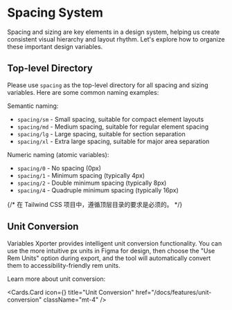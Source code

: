
# Spacing System

Spacing and sizing are key elements in a design system, helping us create consistent visual hierarchy and layout rhythm. Let's explore how to organize these important design variables.

## Top-level Directory
Please use `spacing` as the top-level directory for all spacing and sizing variables. Here are some common naming examples:

Semantic naming:
- `spacing/sm` - Small spacing, suitable for compact element layouts
- `spacing/md` - Medium spacing, suitable for regular element spacing
- `spacing/lg` - Large spacing, suitable for section separation
- `spacing/xl` - Extra large spacing, suitable for major area separation

Numeric naming (atomic variables):
- `spacing/0` - No spacing (0px)
- `spacing/1` - Minimum spacing (typically 4px)
- `spacing/2` - Double minimum spacing (typically 8px)
- `spacing/4` - Quadruple minimum spacing (typically 16px)

{/* <Callout type="error" emoji="🚨">
在 Tailwind CSS 项目中，遵循顶层目录的要求是必须的。
</Callout> */}

## Unit Conversion

Variables Xporter provides intelligent unit conversion functionality. You can use the more intuitive px units in Figma for design, then choose the "Use Rem Units" option during export, and the tool will automatically convert them to accessibility-friendly rem units.

Learn more about unit conversion:

  <Cards.Card
    icon={<RefreshCw  />}
    title="Unit Conversion"
    href="/docs/features/unit-conversion"
    className="mt-4"
  />



